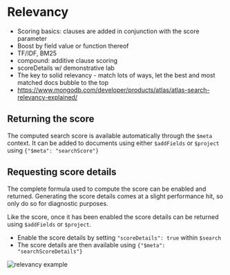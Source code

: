 # Relevancy

* Scoring basics: clauses are added in conjunction with the score parameter
* Boost by field value or function thereof
* TF/IDF, BM25
* compound: additive clause scoring
* scoreDetails w/ demonstrative lab
* The key to solid relevancy - match lots of ways, let the best and most matched docs bubble to the top
* https://www.mongodb.com/developer/products/atlas/atlas-search-relevancy-explained/


## Returning the score

The computed search score is available automatically through the `$meta` context. It can be
added to documents using either `$addFields` or `$project` using `{"$meta": "searchScore"}`

## Requesting score details

The complete formula used to compute the score can be enabled and returned. Generating the score
details comes at a slight performance hit, so only do so for diagnostic purposes.

Like the score, once it has been enabled the score details can be returned using `$addFields` or
`$project`.

* Enable the score details by setting `"scoreDetails": true` within `$search`
* The score details are then available using `{"$meta": "searchScoreDetails"}`

![relevancy example](/img/relevancy_example.png)
